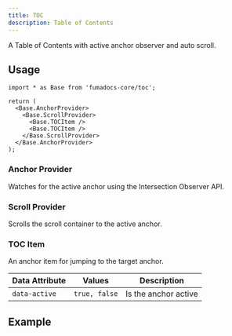```yaml
---
title: TOC
description: Table of Contents
---
```


A Table of Contents with active anchor observer and auto scroll.

## Usage

```tsx
import * as Base from 'fumadocs-core/toc';

return (
  <Base.AnchorProvider>
    <Base.ScrollProvider>
      <Base.TOCItem />
      <Base.TOCItem />
    </Base.ScrollProvider>
  </Base.AnchorProvider>
);
```

### Anchor Provider

Watches for the active anchor using the Intersection Observer API.

<AutoTypeTable
  path="./content/docs/headless/props.ts"
  name="AnchorProviderProps"
/>

### Scroll Provider

Scrolls the scroll container to the active anchor.

<AutoTypeTable
  path="./content/docs/headless/props.ts"
  name="ScrollProviderProps"
/>

### TOC Item

An anchor item for jumping to the target anchor.

| Data Attribute | Values        | Description          |
| -------------- | ------------- | -------------------- |
| `data-active`  | `true, false` | Is the anchor active |

## Example


